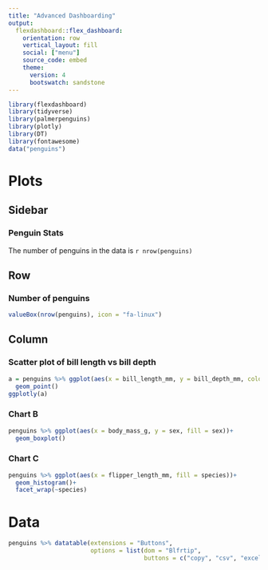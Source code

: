 ```yaml
---
title: "Advanced Dashboarding"
output: 
  flexdashboard::flex_dashboard:
    orientation: row
    vertical_layout: fill
    social: ["menu"]
    source_code: embed
    theme:
      version: 4
      bootswatch: sandstone
---
```


```r
library(flexdashboard)
library(tidyverse)
library(palmerpenguins)
library(plotly)
library(DT)
library(fontawesome)
data("penguins")
```


Plots {data-navmenu="Pages"}
=======================================================================

Sidebar {.sidebar}
-----------------------------------------------------------------------

### Penguin Stats

The number of penguins in the data is `r nrow(penguins)`

Row
----------------------------------------------------------------------

### Number of penguins

```r
valueBox(nrow(penguins), icon = "fa-linux")
```


Column {.tabset}
-----------------------------------------------------------------------

### Scatter plot of bill length vs bill depth

```r
a = penguins %>% ggplot(aes(x = bill_length_mm, y = bill_depth_mm, color = species))+
  geom_point()
ggplotly(a)
```



### Chart B

```r
penguins %>% ggplot(aes(x = body_mass_g, y = sex, fill = sex))+
  geom_boxplot()
```

### Chart C

```r
penguins %>% ggplot(aes(x = flipper_length_mm, fill = species))+
  geom_histogram()+
  facet_wrap(~species)
```

Data {data-navmenu="Pages"}
=================================================================

```r
penguins %>% datatable(extensions = "Buttons",
                       options = list(dom = "Blfrtip",
                                      buttons = c("copy", "csv", "excel", "pdf", "print")))
```

